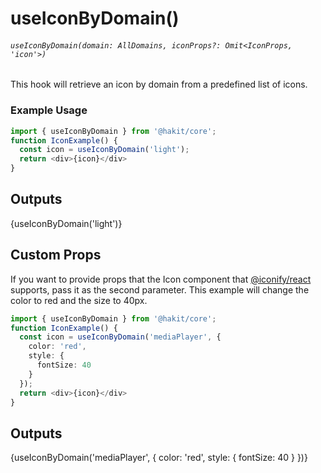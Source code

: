 
<Meta title="HOOKS/useIconByDomain" />

# useIconByDomain()
###### `useIconByDomain(domain: AllDomains, iconProps?: Omit<IconProps, 'icon'>)`
This hook will retrieve an icon by domain from a predefined list of icons.

### Example Usage

```ts
import { useIconByDomain } from '@hakit/core';
function IconExample() {
  const icon = useIconByDomain('light');
  return <div>{icon}</div>
}
```

## Outputs

<div>{useIconByDomain('light')}</div>

## Custom Props

If you want to provide props that the Icon component that [@iconify/react](https://iconify.design/docs/icon-components/react/) supports, pass it as the second parameter.
This example will change the color to red and the size to 40px.
```ts
import { useIconByDomain } from '@hakit/core';
function IconExample() {
  const icon = useIconByDomain('mediaPlayer', {
    color: 'red',
    style: {
      fontSize: 40
    }
  });
  return <div>{icon}</div>
}
```

## Outputs

<div>{useIconByDomain('mediaPlayer', {
    color: 'red',
    style: {
      fontSize: 40
    }
})}</div>